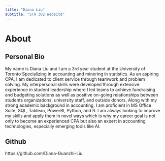 ```yaml
---
title: "Diana Liu"
subtitle: "STA 302 Website"
---
```


# About

## Personal Bio
My name is Diana Liu and I am a 3rd year student at the University of Toronto Specializing in accounting and minoring in statistics. As an aspiring CPA, I am dedicated to client service through teamwork and problem solving. My interpersonal skills were developed through extensive experience in student leadership where I led teams to achieve fundraising and budgeting solutions as well as positive on-going relationships between students organizations, university staff, and outside donors. Along with my strong academic background in accounting, I am proficient in MS Office Suite, SQL, Tableau, PowerBI, Python, and R. I am always looking to improve my skills and apply them in novel ways which is why my career goal is not only to become an experienced CPA but also an expert in accounting technologies, especially emerging tools like AI. 

## Github
https://github.com/Diana-Guanzhi-Liu